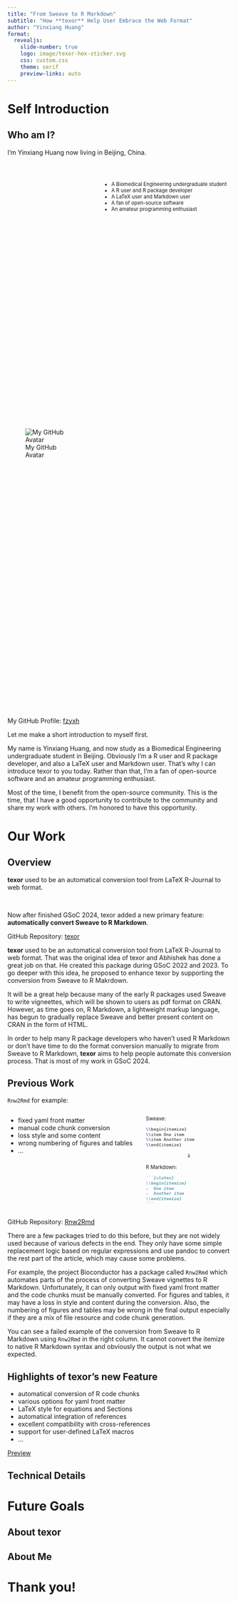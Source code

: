 ```yaml
---
title: "From Sweave to R Markdown"
subtitle: "How **texor** Help User Embrace the Web Format"
author: "Yinxiang Huang"
format: 
  revealjs:
    slide-number: true
    logo: image/texor-hex-sticker.svg
    css: custom.css
    theme: serif
    preview-links: auto
---
```


# Self Introduction

## Who am I?

I'm Yinxiang Huang now living in Beijing, China.

&nbsp;

::: columns
::: {.column width="40%"}
::: {style="display: flex; justify-content: center; align-items: center; height: 30vh;"}
![My GitHub Avatar](image/fzyxh_avatar.png)
:::
:::

::: {.column width="60%"}
::: {style="font-size: 0.8em;"}
- A Biomedical Engineering undergraduate student
- A R user and R package developer
- A LaTeX user and Markdown user
- A fan of open-source software
- An amateur programming enthusiast
:::
:::
:::

::: footer
My GitHub Profile: [fzyxh](https://github.com/fzyxh)
:::

::: {.notes}
Let me make a short introduction to myself first.

My name is Yinxiang Huang, and now study as a Biomedical Engineering undergraduate student in Beijing. Obviously I'm a R user and R package developer, and also a LaTeX user and Markdown user. That's why I can introduce texor to you today. Rather than that, I'm a fan of open-source software and an amateur programming enthusiast. 

Most of the time, I benefit from the open-source community. This is the time, that I have a good opportunity to contribute to the community and share my work with others. I'm honored to have this opportunity.
:::

# Our Work

## Overview

**texor** used to be an automatical conversion tool from LaTeX R-Journal to web format.

&nbsp;

Now after finished GSoC 2024, texor added a new primary feature: **automatically convert Sweave to R Markdown**.

::: footer
GitHub Repository: [texor](https://github.com/Abhi-1U/texor)
:::

::: {.notes}
**texor** used to be an automatical conversion tool from LaTeX R-Journal to web format. That was the original idea of texor and Abhishek has done a great job on that. He created this package during GSoC 2022 and 2023. To go deeper with this idea, he proposed to enhance texor by supporting the conversion from Sweave to R Makrdown.

It will be a great help because many of the early R packages used Sweave to write vigneettes, which will be shown to users as pdf format on CRAN. However, as time goes on, R Markdown, a lightweight markup language, has begun to gradually replace Sweave and better present content on CRAN in the form of HTML.

In order to help many R package developers who haven't used R Markdown or don't have time to do the format conversion manually to migrate from Sweave to R Markdown, **texor** aims to help people automate this conversion process. That is most of my work in GSoC 2024.
:::

## Previous Work

`Rnw2Rmd` for example:

::: columns
::: {.column width="60%"}
- fixed yaml front matter
- manual code chunk conversion
- loss style and some content
- wrong numbering of figures and tables
- ...
:::

::: {.column width="40%"}
::: {style="font-size: 0.8em;"}

Sweave:

```latex
\\begin{itemize}
\\item One item
\\item Another item 
\\end{itemize}
```

$$
\Downarrow
$$

R Markdown:

````markdown
```{=latex}
\\begin{itemize}
-  One item
-  Another item
\\end{itemize}
```
````
:::
:::
:::

::: footer
GitHub Repository: [Rnw2Rmd](https://github.com/Bioconductor/Rnw2Rmd)
:::

::: {.notes}
There are a few packages tried to do this before, but they are not widely used because of various defects in the end. They only have some simple replacement logic based on regular expressions and use pandoc to convert the rest part of the article, which may cause some problems.

For example, the project Bioconductor has a package called `Rnw2Rmd` which automates parts of the process of converting Sweave vignettes to R Markdown. Unfortunately, it can only output with fixed yaml front matter and the code chunks must be manually converted. For figures and tables, it may have a loss in style and content during the conversion. Also, the numbering of figures and tables may be wrong in the final output especially if they are a mix of file resource and code chunk generation.

You can see a failed example of the conversion from Sweave to R Markdown using `Rnw2Rmd` in the right column. It cannot convert the itemize to native R Markdown syntax and obviously the output is not what we expected.
:::

## Highlights of texor's new Feature

- automatical conversion of R code chunks
- various options for yaml front matter
- LaTeX style for equations and Sections
- automatical integration of references
- excellent compatibility with cross-references
- support for user-defined LaTeX macros
- ...

[Preview](./example_articles/a.html){preview-link="true"}

## Technical Details



# Future Goals

## About texor



## About Me



# Thank you!
